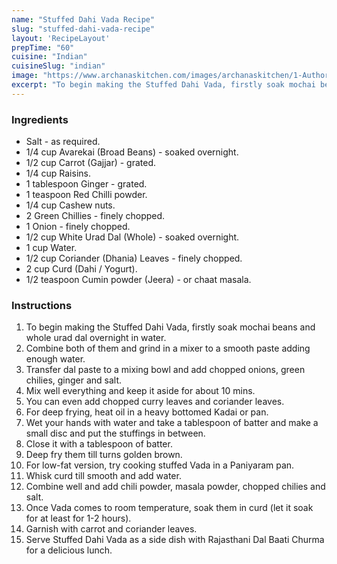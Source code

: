 ---
name: "Stuffed Dahi Vada Recipe"
slug: "stuffed-dahi-vada-recipe"
layout: 'RecipeLayout'
prepTime: "60"
cuisine: "Indian"
cuisineSlug: "indian"
image: "https://www.archanaskitchen.com/images/archanaskitchen/1-Author/Preeti_Tamilarasan/Stuffed_Dahi_Vada_Recipe.jpg"
excerpt: "To begin making the Stuffed Dahi Vada, firstly soak mochai beans and whole urad dal overnight in water"
---

### Ingredients

- Salt - as required.
- 1/4 cup Avarekai (Broad Beans) - soaked overnight.
- 1/2 cup Carrot (Gajjar) - grated.
- 1/4 cup Raisins.
- 1 tablespoon Ginger - grated.
- 1 teaspoon Red Chilli powder.
- 1/4 cup Cashew nuts.
- 2 Green Chillies - finely chopped.
- 1 Onion - finely chopped.
- 1/2 cup White Urad Dal (Whole) - soaked overnight.
- 1 cup Water.
- 1/2 cup Coriander (Dhania) Leaves - finely chopped.
- 2 cup Curd (Dahi / Yogurt).
- 1/2 teaspoon Cumin powder (Jeera) - or chaat masala.

### Instructions

1. To begin making the Stuffed Dahi Vada, firstly soak mochai beans and whole urad dal overnight in water.
1. Combine both of them and grind in a mixer to a smooth paste adding enough water.
1. Transfer dal paste to a mixing bowl and add chopped onions, green chilies, ginger and salt.
1. Mix well everything and keep it aside for about 10 mins.
1. You can even add chopped curry leaves and coriander leaves.
1. For deep frying, heat oil in a heavy bottomed Kadai or pan.
1. Wet your hands with water and take a tablespoon of batter and make a small disc and put the stuffings in between.
1. Close it with a tablespoon of batter.
1. Deep fry them till turns golden brown.
1. For low-fat version, try cooking stuffed Vada in a Paniyaram pan.
1. Whisk curd till smooth and add water.
1. Combine well and add chili powder, masala powder, chopped chilies and salt.
1. Once Vada comes to room temperature, soak them in curd (let it soak for at least for 1-2 hours).
1. Garnish with carrot and coriander leaves.
1. Serve Stuffed Dahi Vada as a side dish with Rajasthani Dal Baati Churma for a delicious lunch.
